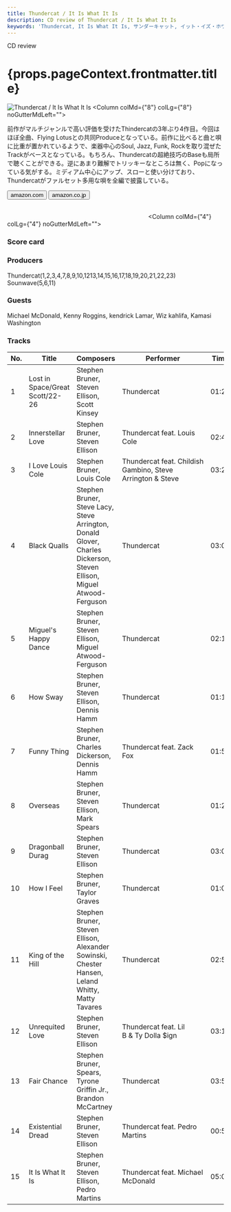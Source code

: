 ```yaml
---
title: Thundercat / It Is What It Is
description: CD review of Thundercat / It Is What It Is
keywords: 'Thundercat, It Is What It Is, サンダーキャット, イット・イズ・ホワット・イット・イズ'
---
```





<p className="largeP">CD review</p>
<h1 className="h1--no--margin">{props.pageContext.frontmatter.title}</h1>

<Row  className="image-card-group">
	<Column colMd={"4"} colLg={"4"} noGutterMdLeft="">
       <ImageCard>

![Thundercat / It Is What It Is](../../images/cd/thundercat2L.jpg) 
</ImageCard>
	</Column>
	<Column colMd={"8"} colLg={"8"} noGutterMdLeft="">
	<p>
	前作がマルチジャンルで高い評価を受けたThindercatの3年ぶり4作目。今回はほぼ全曲、Flying Lotusとの共同Produceとなっている。前作に比べると曲と唄に比重が置かれているようで、楽器中心のSoul, Jazz, Funk, Rockを取り混ぜたTrackがベースとなっている。もちろん、Thundercatの超絶技巧のBaseも局所で聴くことができる。逆にあまり難解でトリッキーなところは無く、Popになっている気がする。ミディアム中心にアップ、スローと使い分けており、Thundercatがファルセット多用な唄を全編で披露している。
	</p>
	<div>
	  <Button href="https://amzn.to/3fLBKg8" kind="primary" size="small" renderIcon={ArrowUpRight24}>
      amazon.com
      </Button>
      <Button href="https://amzn.to/3ip7EAL" kind="secondary" size="small" renderIcon={ArrowUpRight24}>
      amazon.co.jp
      </Button>
	</div>
	<a href="https://geo.music.apple.com/jp/album/it-is-what-it-is/1494467036?mt=1&app=music&ls=1&at=11lcug" style="display:inline-block;overflow:hidden;background:url(https://linkmaker.itunes.apple.com/ja-jp/lockup.svg?releaseDate=2020-04-03&kind=album&bubble=apple_music&style=mono-black) no-repeat;width:180px;height:45px;"></a>
	<a href="https://geo.music.apple.com/jp/album/it-is-what-it-is/1494467036?app=itunes&at=11lcug" style="display:inline-block;overflow:hidden;background:url(https://linkmaker.itunes.apple.com/ja-jp/badge-lrg.svg?releaseDate=2020-04-03T00:00:00Z&kind=album&bubble=itunes_music) no-repeat;width:140px;height:45px;"></a>
	</Column>
</Row>
<Row >
	<Column colMd={"4"} colLg={"4"} noGutterMdLeft="">
<div>
    <h3>Score card</h3>
	<SliderJS1 value="5" />
    <SliderJS2 value="2" />
	<SliderJS3 value="1" />
    <SliderJS4 value="9" />
</div>
</Column>
<Column colMd={"8"} colLg={"8"} noGutterMdLeft="">
<div>
<h3>Producers</h3>
<p>
Thundercat(1,2,3,4,7,8,9,10,1213,14,15,16,17,18,19,20,21,22,23)
<br/>Sounwave(5,6,11)
</p>
<h3>Guests</h3>
<p>
Michael McDonald, Kenny Roggins, kendrick Lamar, Wiz kahlifa, Kamasi Washington
</p>
</div>
</Column>
</Row>

<h3>Tracks</h3>

| No. |	 Title                          |	 Composers                                                                                                          |	 Performer                                               | Time	 |
| --- |	------------------------------- | --------------------------------------------------------------------------------------------------------------------- | ---------------------------------------------------------- | ----- |
| 1   |	Lost in Space/Great Scott/22-26	| Stephen Bruner, Steven Ellison, Scott Kinsey                                                                         	| Thundercat                                                 | 01:22 |
| 2   |	Innerstellar Love              	| Stephen Bruner, Steven Ellison                                                                                       	| Thundercat feat. Louis Cole                                | 02:41 |
| 3   |	I Love Louis Cole              	| Stephen Bruner, Louis Cole                                                                                           	| Thundercat feat. Childish Gambino, Steve Arrington & Steve | 03:23 |
| 4   |	Black Qualls                   	| Stephen Bruner, Steve Lacy, Steve Arrington, Donald Glover, Charles Dickerson, Steven Ellison, Miguel Atwood-Ferguson	| Thundercat                                                 | 03:09 |
| 5   |	Miguel's Happy Dance           	| Stephen Bruner, Steven Ellison, Miguel Atwood-Ferguson                                                               	| Thundercat                                                 | 02:11 |
| 6   |	How Sway                       	| Stephen Bruner, Steven Ellison, Dennis Hamm                                                                          	| Thundercat                                                 | 01:14 |
| 7   |	Funny Thing                    	| Stephen Bruner, Charles Dickerson, Dennis Hamm                                                                       	| Thundercat feat. Zack Fox                                  | 01:56 |
| 8   |	Overseas                       	| Stephen Bruner, Steven Ellison, Mark Spears                                                                          	| Thundercat                                                 | 01:28 |
| 9   |	Dragonball Durag               	| Stephen Bruner, Steven Ellison                                                                                       	| Thundercat                                                 | 03:01 |
| 10  |	How I Feel                     	| Stephen Bruner, Taylor Graves                                                                                        	| Thundercat                                                 | 01:08 |
| 11  |	King of the Hill               	| Stephen Bruner, Steven Ellison, Alexander Sowinski, Chester Hansen, Leland Whitty, Matty Tavares                     	| Thundercat                                                 | 02:51 |
| 12  |	Unrequited Love                	| Stephen Bruner, Steven Ellison                                                                                       	| Thundercat feat. Lil B & Ty Dolla $ign                     | 03:14 |
| 13  |	Fair Chance                    	| Stephen Bruner, Spears, Tyrone Griffin Jr., Brandon McCartney                                                        	| Thundercat                                                 | 03:57 |
| 14  |	Existential Dread              	| Stephen Bruner, Steven Ellison                                                                                       	| Thundercat feat. Pedro Martins                             | 00:51 |
| 15  |	It Is What It Is               	| Stephen Bruner, Steven Ellison, Pedro Martins                                                                        	| Thundercat feat. Michael McDonald                          | 05:02 |

<Row>
<Column colMd={3} colLg={3} noGutterMdLeft>
<Review1 />
</Column>
</Row>